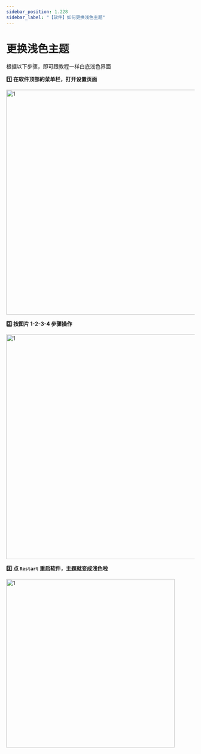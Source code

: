 ```yaml
---
sidebar_position: 1.228
sidebar_label: "【软件】如何更换浅色主题"
---
```


# 更换浅色主题

根据以下步骤，即可跟教程一样白底浅色界面

**1️⃣ 在软件顶部的菜单栏，打开设置页面**

<div style={{ display: "flex", justifyContent: "left", alignItems: "center", marginBottom: "40px"}}>
<img src={require('../getting-started/img/preference.png').default} alt="1" width="600px" style={{boxShadow: "0px 0px 6PX 4PX rgba(0, 0, 0, 0.1), inset 0 0 50px rgba(0, 0, 0, 0.3)"}}/>
</div>

**2️⃣ 按图片 1-2-3-4 步骤操作**

<div style={{ display: "flex", justifyContent: "left", alignItems: "center", marginBottom: "40px"}}>
<img src={require('../getting-started/img/light.png').default} alt="1" width="600px" style={{boxShadow: "0px 0px 0PX 0PX rgba(0, 0, 0, 0.1), inset 0 0 50px rgba(0, 0, 0, 0.3)"}}/>
</div>

**3️⃣ 点 `Restart` 重启软件，主题就变成浅色啦**

<div style={{ display: "flex", justifyContent: "left", alignItems: "center", marginBottom: "40px", marginTop: "25px"}}>
<img src={require('../getting-started/img/themeChanged_cut.png').default} alt="1" width="450px" style={{boxShadow: "0px 0px 5PX 2PX rgba(0, 0, 0, 0.1), inset 0 0 50px rgba(0, 0, 0, 0.3)"}}/>
</div>